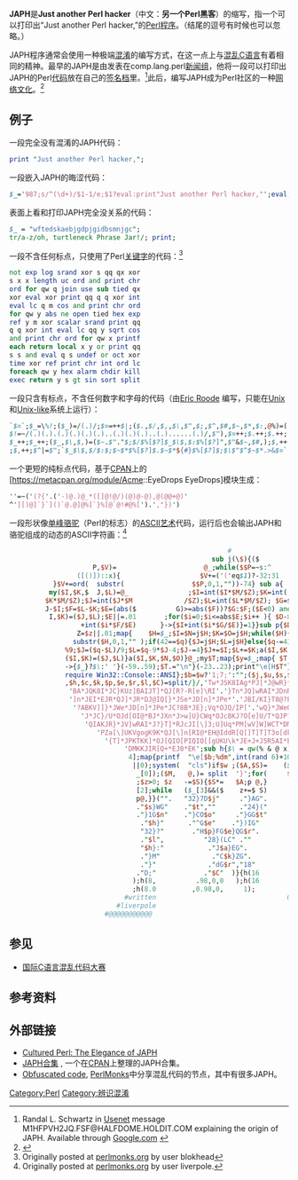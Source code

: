 {{NoteTA
|G1=IT
}}
'''JAPH'''是'''Just another Perl hacker'''（中文：'''另一个Perl黑客'''）的缩写，指一个可以打印出“Just another Perl hacker,”的[[Perl|Perl]][[计算机程序|程序]]。（结尾的逗号有时候也可以忽略。）

JAPH程序通常会使用一种极端[[代码混淆|混淆]]的编写方式，在这一点上与[[国际C语言混乱代码大赛|混乱C语言]]有着相同的精神。最早的JAPH是由{{link-en|Randal L. Schwartz|Randal L. Schwartz}}发表在comp.lang.perl[[新闻组|新闻组]]，他将一段可以打印出JAPH的Perl[[代码|代码]]放在自己的[[签名|签名档]]里。<ref>Randal L. Schwartz in [[Usenet|Usenet]] message M1HFPVH2JQ.FSF@HALFDOME.HOLDIT.COM explaining the origin of JAPH. Available through  [http://groups.google.com/group/comp.lang.perl.misc/msg/ecc405feeefc120c Google.com] {{Wayback|url=http://groups.google.com/group/comp.lang.perl.misc/msg/ecc405feeefc120c |date=20121021184234 }}</ref>此后，编写JAPH成为Perl社区的一种[[网络文化|网络文化]]。<ref>{{Cite web |url=http://www.perlmonks.org/?node_id=412464 |title=The Lighter Side of Perl Culture (Part II): JAPH |accessdate=2015-11-19 |archive-date=2015-11-19 |archive-url=https://web.archive.org/web/20151119175519/http://www.perlmonks.org/?node_id=412464 |dead-url=no }}</ref>

==例子==

一段完全没有混淆的JAPH代码：

<syntaxhighlight lang="perl">
print "Just another Perl hacker,";
</syntaxhighlight>

一段嵌入JAPH的晦涩代码：

<syntaxhighlight lang="perl">
$_='987;s/^(\d+)/$1-1/e;$1?eval:print"Just another Perl hacker,"';eval;
</syntaxhighlight>

表面上看和打印JAPH完全没关系的代码：

<syntaxhighlight lang="perl">
$_ = "wftedskaebjgdpjgidbsmnjgc";
tr/a-z/oh, turtleneck Phrase Jar!/; print;
</syntaxhighlight>

一段不含任何标点，只使用了Perl[[关键字|关键字]]的代码：<ref>Originally posted at [http://www.perlmonks.org/?node_id=290607 perlmonks.org] {{Wayback|url=http://www.perlmonks.org/?node_id=290607 |date=20201124121513 }} by user blokhead</ref>

<syntaxhighlight lang="perl">
not exp log srand xor s qq qx xor
s x x length uc ord and print chr
ord for qw q join use sub tied qx
xor eval xor print qq q q xor int
eval lc q m cos and print chr ord
for qw y abs ne open tied hex exp
ref y m xor scalar srand print qq
q q xor int eval lc qq y sqrt cos
and print chr ord for qw x printf
each return local x y or print qq
s s and eval q s undef or oct xor
time xor ref print chr int ord lc
foreach qw y hex alarm chdir kill
exec return y s gt sin sort split
</syntaxhighlight>

一段只含有标点，不含任何数字和字母的代码（由[https://metacpan.org/author/ROODE Eric Roode] {{Wayback|url=https://metacpan.org/author/ROODE |date=20190501222647 }}编写，只能在[[Unix|Unix]]和[[Unix-like|Unix-like]]系统上运行）：

<syntaxhighlight lang="perl">
`$=`;$_=\%!;($_)=/(.)/;$==++$|;($.,$/,$,,$\,$",$;,$^,$#,$~,$*,$:,@%)=(
$!=~/(.)(.).(.)(.)(.)(.)..(.)(.)(.)..(.)......(.)/,$"),$=++;$.++;$.++;
$_++;$_++;($_,$\,$,)=($~.$"."$;$/$%[$?]$_$\$,$:$%[$?]",$"&$~,$#,);$,++
;$,++;$^|=$";`$_$\$,$/$:$;$~$*$%[$?]$.$~$*${#}$%[$?]$;$\$"$^$~$*.>&$=` 
</syntaxhighlight>

一个更短的纯标点代码，基于[[CPAN|CPAN]]上的[https://metacpan.org/module/Acme::EyeDrops EyeDrops]{{Wayback|url=https://metacpan.org/module/Acme::EyeDrops |date=20191017175737 }}模块生成：
<syntaxhighlight lang="perl">
''=~('(?{'.('-)@.)@_*([]@!@/)(@)@-@),@(@@+@)'
^'][)@]`}`]()`@.@]@%[`}%[@`@!#@%[').',"})')
</syntaxhighlight>

一段形状像[[单峰骆驼|单峰骆驼]]（Perl的标志）的[[ASCII艺术|ASCII艺术]]代码，运行后也会输出JAPH和骆驼组成的动态的ASCII字符画：<ref>Originally posted at [http://www.perlmonks.org/?node_id=528042 perlmonks.org] {{Wayback|url=http://www.perlmonks.org/?node_id=528042 |date=20201125232906 }} by user liverpole.</ref>
<syntaxhighlight lang="perl">
                                                       #
                                                   sub j(\$){($
                     P,$V)=                      @_;while($$P=~s:^
                 ([()])::x){                    $V+=('('eq$1)?-32:31
           }$V+=ord(  substr(                 $$P,0,1,""))-74} sub a{
          my($I,$K,$  J,$L)=@_               ;$I=int($I*$M/$Z);$K=int(
         $K*$M/$Z);$J=int($J*$M             /$Z);$L=int($L*$M/$Z); $G=$
         J-$I;$F=$L-$K;$E=(abs($          G)>=abs($F))?$G:$F;($E<0) and($
          I,$K)=($J,$L);$E||=.01       ;for($i=0;$i<=abs$E;$i++ ){ $D->{$K
                  +int($i*$F/$E)      }->{$I+int($i*$G/$E)}=1}}sub p{$D={};$
                 Z=$z||.01;map{    $H=$_;$I=$N=j$H;$K=$O=j$H;while($H){$q=ord
                substr($H,0,1,"" );if(42==$q){$J=j$H;$L=j$H}else{$q-=43;$L =$q
              %9;$J=($q-$L)/9;$L=$q-9*$J-4;$J-=4}$J+=$I;$L+=$K;a($I,$K,$J,$ L);
              ($I,$K)=($J,$L)}a($I,$K,$N,$O)}@_;my$T;map{$y=$_;map{ $T.=$D->{$y}
              ->{$_}?$\:' '}(-59..59);$T.="\n"}(-23..23);print"\e[H$T"}$w= eval{
              require Win32::Console::ANSI};$b=$w?'1;7;':"";($j,$u,$s,$t,$a,$n,$o
              ,$h,$c,$k,$p,$e,$r,$l,$C)=split/}/,'Tw*JSK8IAg*PJ[*J@wR}*JR]*QJ[*J'.
               'BA*JQK8I*JC}KUz]BAIJT]*QJ[R?-R[e]\RI'.'}Tn*JQ]wRAI*JDnR8QAU}wT8KT'.
               ']n*JEI*EJR*QJ]*JR*DJ@IQ[}*JSe*JD[n]*JPe*'.'JBI/KI}T8@?PcdnfgVCBRcP'.
                '?ABKV]]}*JWe*JD[n]*JPe*JC?8B*JE};Vq*OJQ/IP['.'wQ}*JWeOe{n*EERk8;'.
                  'J*JC}/U*OJd[OI@*BJ*JXn*J>w]U}CWq*OJc8KJ?O[e]U/T*QJP?}*JSe*JCnTe'.
                   'QIAKJR}*JV]wRAI*J?}T]*RJcJI[\]3;U]Uq*PM[wV]W]WCT*DM*SJ'.  'ZP[Z'.
                      'PZa[\]UKVgogK9K*QJ[\]n[RI@*EH@IddR[Q[]T]T]T3o[dk*JE'.  '[Z\U'.
                        '{T]*JPKTKK]*OJ[QIO[PIQIO[[gUKU\k*JE+J+J5R5AI*EJ00'.  'BCB*'.
                             'DMKKJIR[Q+*EJ0*EK';sub h{$\ = qw(% & @ x)[int    rand
                              4];map{printf  "\e[$b;%dm",int(rand 6)+101-60*   ($w
                               ||0);system(  "cls")if$w ;($A,$S)=    ($_[1],   $
                                _[0]);($M,   @,)= split  '}';for(     $z=256
                                ;$z>0; $z   -=$S){$S*=   $A;p @,}      sleep$_
                                [2];while   ($_[3]&&($    z+=$ S)       <=256){
                                p@,}}("".   "32}7D$j"     ."}AG".       "$u}OG"
                                ."$s}WG"    ."$t",""      ."24}("        ."IJ$a"
                                ."}1G$n"    ."}CO$o"     ."}GG$t"        ."}QC"
                                 ."$h}"      ."^G$e"    ."})IG"          ."$r",
                                 "32}?"       ."H$p}FG$e}QG$r".          "}ZC"
                                 ."$l",          "28}(LC" .""            ."".
                                 "$h}:"           ."J$a}EG".             "$c"
                                 ."}M"             ."C$k}ZG".            "$e"
                                 ."}"             ."dG$r","18"          ."}("
                                ."D;"            ."$C"  )}{h(16         ,1,1,0
                               );h(8,          .98,0,0   );h(16         ,1,1,1)
                               ;h(8.0         ,0.98,0,     1);         redo}###
                             #written                                 060204 by
                           #liverpole                                  @@@@@@@
                        #@@@@@@@@@@@
</syntaxhighlight>

==参见==
*[[国际C语言混乱代码大赛|国际C语言混乱代码大赛]]

==参考资料==
{{FOLDOC}}
<references/>


==外部链接==
*[https://web.archive.org/web/20041209175230/http://www-106.ibm.com/developerworks/linux/library/l-japh.html Cultured Perl: The Elegance of JAPH]
*[http://www.cpan.org/misc/japh JAPH合集] {{Wayback|url=http://www.cpan.org/misc/japh |date=20201217181950 }}, 一个在[[CPAN|CPAN]]上整理的JAPH合集。
*[http://perlmonks.org/?node=Obfuscated%20Code Obfuscated code]{{Wayback|url=http://perlmonks.org/?node=Obfuscated%20Code |date=20151207023850 }}, [[PerlMonks|PerlMonks]]中分享混乱代码的节点，其中有很多JAPH。

{{标准测试项目}}

[[Category:Perl|Category:Perl]]
[[Category:辨识混淆|Category:辨识混淆]]